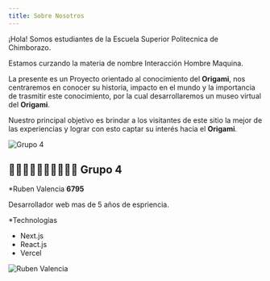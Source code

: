 ```yaml
---
title: Sobre Nosotros
---
```


¡Hola! Somos estudiantes de la Escuela Superior Politecnica de Chimborazo.

Estamos curzando la materia de nombre Interacción Hombre Maquina.

La presente es un Proyecto orientado al conocimiento del **Origami**, nos centraremos en conocer su historia, impacto en el mundo y la importancia de trasmitir este conocimiento, por la cual desarrollaremos un museo virtual del **Origami**.

Nuestro principal objetivo es brindar a los visitantes de este sitio la mejor de las experiencias y lograr con esto captar su interés hacia el **Origami**.

![Grupo 4](/images/sobre-mi/espoch.jpg)

## 👨‍🎓👩‍🎓👨‍🎓👨‍🎓👨‍🎓 Grupo 4

\*Ruben Valencia **6795**

Desarrollador web mas de 5 años de espriencia.

\*Technologias

- Next.js
- React.js
- Vercel

![Ruben Valencia](/images/sobre-mi/yo.jpg)
